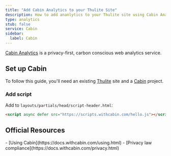```yaml
---
title: "Add Cabin Analytics to your Thulite Site"
description: How to add ananlytics to your Thulite site using Cabin Analytics.
type: analytics
stub: false
service: Cabin
sidebar:
  label: Cabin
---
```


[Cabin Analytics](https://withcabin.com/) is a privacy-first, carbon conscious web analytics service.

## Set up Cabin

To follow this guide, you'll need an existing [Thulite](https://thulite.io/) site and a [Cabin](https://withcabin.com/settings/domains) project.

### Add script

Add to `layouts/partials/head/script-header.html`:

```html
<script async defer src="https://scripts.withcabin.com/hello.js"></script>
```

## Official Resources

<List emoji="books">
- [Using Cabin](https://docs.withcabin.com/using.html)
- [Privacy law compliance](https://docs.withcabin.com/privacy.html)
</List>
